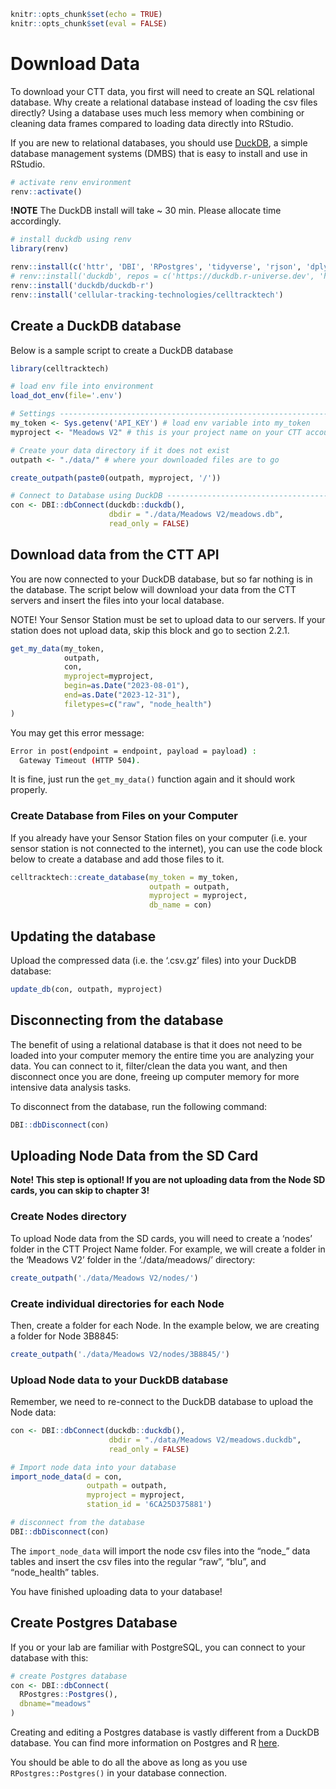 
```r
knitr::opts_chunk$set(echo = TRUE)
knitr::opts_chunk$set(eval = FALSE)
```

# Download Data

To download your CTT data, you first will need to create an SQL relational database. Why create a relational database instead of loading the csv files directly? Using a database uses much less memory when combining or cleaning data frames compared to loading data directly into RStudio. 

If you are new to relational databases, you should use [DuckDB](https://duckdb.org/why_duckdb), a simple database management systems (DMBS) that is easy to install and use in RStudio.

```r
# activate renv environment
renv::activate()
```

**!NOTE** The DuckDB install will take ~ 30 min. Please allocate time accordingly.
```r
# install duckdb using renv
library(renv)

renv::install(c('httr', 'DBI', 'RPostgres', 'tidyverse', 'rjson', 'dplyr', 'tidyr', 'tibble', 'readr', 'dotenv'))
# renv::install('duckdb', repos = c('https://duckdb.r-universe.dev', 'https://cloud.r-project.org'))
renv::install('duckdb/duckdb-r')
renv::install('cellular-tracking-technologies/celltracktech')
```

## Create a DuckDB database

Below is a sample script to create a DuckDB database

```r
library(celltracktech)

# load env file into environment
load_dot_env(file='.env')

# Settings ----------------------------------------------------------------
my_token <- Sys.getenv('API_KEY') # load env variable into my_token
myproject <- "Meadows V2" # this is your project name on your CTT account, here we are using the CTT project 'Meadows V2'

# Create your data directory if it does not exist
outpath <- "./data/" # where your downloaded files are to go

create_outpath(paste0(outpath, myproject, '/'))

# Connect to Database using DuckDB -----------------------------------------------------
con <- DBI::dbConnect(duckdb::duckdb(), 
                      dbdir = "./data/Meadows V2/meadows.db", 
                      read_only = FALSE)
```


## Download data from the CTT API

You are now connected to your DuckDB database, but so far nothing is in the database. The script below will download your data from the CTT servers and insert the files into your local database.

NOTE! Your Sensor Station must be set to upload data to our servers. If your station does not upload data, skip this block and go to section 2.2.1.
```r
get_my_data(my_token,
            outpath, 
            con, 
            myproject=myproject,
            begin=as.Date("2023-08-01"),
            end=as.Date("2023-12-31"),
            filetypes=c("raw", "node_health")
)
```

You may get this error message:

```bash
Error in post(endpoint = endpoint, payload = payload) : 
  Gateway Timeout (HTTP 504).
```
It is fine, just run the `get_my_data()` function again and it should work properly.

### Create Database from Files on your Computer
If you already have your Sensor Station files on your computer (i.e. your sensor station is not connected to the internet), you can use the code block below to create a database and add those files to it.
```r
celltracktech::create_database(my_token = my_token,
                               outpath = outpath,
                               myproject = myproject,
                               db_name = con)
```

## Updating the database

Upload the compressed data (i.e. the '.csv.gz' files) into your DuckDB database:
```r
update_db(con, outpath, myproject)
```

## Disconnecting from the database

The benefit of using a relational database is that it does not need to be loaded into your computer memory the entire time you are analyzing your data. You can connect to it, filter/clean the data you want, and then disconnect once you are done, freeing up computer memory for more intensive data analysis tasks.

To disconnect from the database, run the following command:
```r
DBI::dbDisconnect(con)
```

## Uploading Node Data from the SD Card

**Note! This step is optional! If you are not uploading data from the Node SD cards, you can skip to chapter 3!**

### Create Nodes directory

To upload Node data from the SD cards, you will need to create a 'nodes' folder in the CTT Project Name folder. For example, we will create a folder in the 'Meadows V2' folder in the './data/meadows/' directory:

```r
create_outpath('./data/Meadows V2/nodes/')
```

### Create individual directories for each Node

Then, create a folder for each Node. In the example below, we are creating a folder for Node 3B8845:
```r
create_outpath('./data/Meadows V2/nodes/3B8845/')
```

### Upload Node data to your DuckDB database

Remember, we need to re-connect to the DuckDB database to upload the Node data:
```r
con <- DBI::dbConnect(duckdb::duckdb(), 
                      dbdir = "./data/Meadows V2/meadows.duckdb", 
                      read_only = FALSE)

# Import node data into your database
import_node_data(d = con,
                 outpath = outpath,
                 myproject = myproject,
                 station_id = '6CA25D375881')

# disconnect from the database
DBI::dbDisconnect(con)
```

The `import_node_data` will import the node csv files into the "node_" data tables and insert the csv files into the regular "raw", "blu", and "node_health" tables.

You have finished uploading data to your database!

## Create Postgres Database

If you or your lab are familiar with PostgreSQL, you can connect to your database with this:

```r
# create Postgres database
con <- DBI::dbConnect(
  RPostgres::Postgres(),
  dbname="meadows"
)
```

Creating and editing a Postgres database is vastly different from a DuckDB database. You can find more information on Postgres and R [here](https://faculty.washington.edu/phurvitz/r_sql/createdb.html).

You should be able to do all the above as long as you use `RPostgres::Postgres()` in your database connection.
